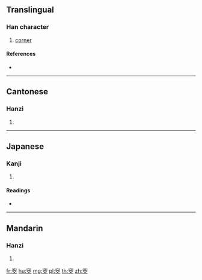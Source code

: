 {{character info/new}}
==Translingual==

===Han character===
{{Han char|rn=116|rad=穴|as=06|sn=11|four=30408|canj=JCYCK}}

# [[corner]]

====References====
* {{Han ref|kx=0865.130|dkj=25495|dj=1293.180|hdz=42729.120|uh=7A94|ud=31380|bh=D6C9|bd=54985}}

----

==Cantonese==

===Hanzi===
{{yue-hanzi|jyut=jiu2|y=yiu2}}

# {{defn|lang=yue|sort=穴06}}

----

==Japanese==

===Kanji===
{{ja-kanji|grade=|rs=穴06}}

# {{defn|lang=ja|sort=穴06}}

====Readings====
* {{ja-readings|on=[[よう]] (yō)|kun=[[ふかい]] (fukai)|nanori=}}

----

==Mandarin==

===Hanzi===
{{cmn-hanzi|pin=[[yǎo]] ([[yao3]]), [[yào]] ([[yao4]])|wg=yao<sup>3</sup>, yao<sup>4</sup>}}

# {{defn|lang=cmn|sort=穴06}}

[[fr:窔]]
[[hu:窔]]
[[mg:窔]]
[[pl:窔]]
[[th:窔]]
[[zh:窔]]